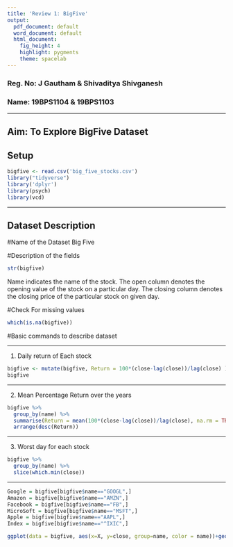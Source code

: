 ```yaml
---
title: 'Review 1: BigFive'
output:
  pdf_document: default
  word_document: default
  html_document:
    fig_height: 4
    highlight: pygments
    theme: spacelab
---
```

### Reg. No: J Gautham & Shivaditya Shivganesh 

### Name:  19BPS1104 & 19BPS1103

* * *
## Aim: To Explore BigFive Dataset

## Setup

```r
bigfive <- read.csv('big_five_stocks.csv')
library("tidyverse") 
library('dplyr')
library(psych)
library(vcd)
```


* * *

## Dataset Description

#Name of the Dataset Big Five

#Description of the fields
```r
str(bigfive)
```
Name indicates the name of the stock. The open column denotes the opening value of the stock on a particular day. 
The closing column denotes the closing price of the particular stock on given day.

#Check For missing values
```r
which(is.na(bigfive))
```


#Basic commands to describe dataset

* * *

1. Daily return of Each stock
```r
bigfive <- mutate(bigfive, Return = 100*(close-lag(close))/lag(close) )
bigfive
```

* * *

2. Mean Percentage Return over the years

```r
bigfive %>%
  group_by(name) %>%
  summarise(Return = mean(100*(close-lag(close))/lag(close), na.rm = TRUE)) %>%
  arrange(desc(Return))

```
* * *


3. Worst day for each stock

```r
bigfive %>%
  group_by(name) %>%
  slice(which.min(close))
```


* * *



```r
Google = bigfive[bigfive$name=="GOOGL",]
Amazon = bigfive[bigfive$name=="AMZN",]
Facebook = bigfive[bigfive$name=="FB",]
MicroSoft = bigfive[bigfive$name=="MSFT",]
Apple = bigfive[bigfive$name=="AAPL",]
Index = bigfive[bigfive$name=="^IXIC",]

ggplot(data = bigfive, aes(x=X, y=close, group=name, color = name))+geom_line()
```

